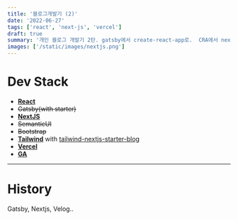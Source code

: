 ```yaml
---
title: '블로그개발기 (2)'
date: '2022-06-27'
tags: ['react', 'next-js', 'vercel']
draft: true
summary: '개인 블로그 개발기 2탄. gatsby에서 create-react-app로.  CRA에서 nextjs로.'
images: ['/static/images/nextjs.png']
---
```


# Dev Stack

-   [**React**](https://ko.reactjs.org/)
-   ~~Gatsby(with starter)~~
-   [**NextJS**](https://nextjs.org/)
-   ~~SemanticUI~~
-   ~~Bootstrap~~
-   [**Tailwind**](https://tailwindcss.com/) with [tailwind-nextjs-starter-blog](https://github.com/timlrx/tailwind-nextjs-starter-blog)
-   [**Vercel**](https://vercel.com/)
-   [**GA**](https://analytics.google.com/)

---

# History

Gatsby, Nextjs, Velog..
